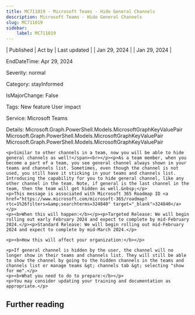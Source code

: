 ```yaml
---
title: MC711019 - Microsoft Teams - Hide General Channels
description: Microsoft Teams - Hide General Channels
slug: MC711019
sidebar:
    label: MC711019
---
```



| Published | Act by | Last updated |
| Jan 29, 2024 |  | Jan 29, 2024 |

EndDateTime: Apr 29, 2024

Severity: normal

Category: stayInformed

IsMajorChange: False

Tags: New feature User impact

Service: Microsoft Teams

Details: Microsoft.Graph.PowerShell.Models.MicrosoftGraphKeyValuePair Microsoft.Graph.PowerShell.Models.MicrosoftGraphKeyValuePair Microsoft.Graph.PowerShell.Models.MicrosoftGraphKeyValuePair

```
<p>Similar to other channels in a team, now you will be able to hide general channels as well!</span><br></p><p>As a team member, when you become a part of a team, you see general channel always shown in your teams and channels list. Sometimes, even though the channel is not used, you still have it sticking in your teams and channels list. Introducing the capability for you to hide general channel, like any other channel in the team. Note, if general is the last channel in the team, then the team will get hidden as well.&nbsp;</p>
<p>This message is associated with Microsoft 365 Roadmap ID <a href="https://www.microsoft.com/microsoft-365/roadmap?rtc=1%26filters=&amp;searchterms=324840" target="_blank">324840</a></p>
<p><b>When this will happen:</b></p><p>Targeted Release: We will begin rolling out early February 2024 and expect to complete by mid-February 2024.</p><p>Standard Release: We will begin rolling out mid-February 2024 and expect to complete by mid-March 2024.</p>

<p><b>How this will affect your organization:</b></p>

<p>If general channel is hidden by the user, the channel will no longer show in their teams and channels list. They will still be able to show the channel by going to the hidden channels in the teams and channels list or manage teams &gt; channels tab &gt; selecting "show for me".</p>
<p><b>What you need to do to prepare:</b></p>
<p>You may consider updating your training and documentation as appropriate.</p>
```

## Further reading
